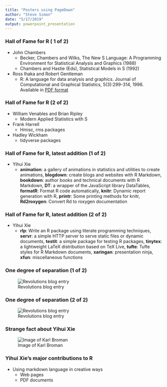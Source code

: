 ```yaml
---
title: "Posters using PageDown"
author: "Steve Simon"
date: "5/17/2019"
output: powerpoint_presentation
---
```


### Hall of Fame for R ( 1 of 2)

+ John Chambers
  + Becker, Chambers and Wilks, The New S Language: A Programming Environment for Statistical Analysis and Graphics (1988)
  + Chambers and Hastie (Eds), Statistical Models in S (1992) 
+ Ross Ihaka and Robert Gentleman
  + R: A language for data analysis and graphics.  Journal of Computational and Graphical Statistics, 5(3):299-314, 1996. Available in [PDF format](https://www.stat.auckland.ac.nz/~ihaka/downloads/R-paper.pdf)

### Hall of Fame for R (2 of 2)

+ William Venables and Brian Ripley
  + Modern Applied Statistics with S
+ Frank Harrell
  + Hmisc, rms packages
+ Hadley Wickham
  + tidyverse packages

### Hall of Fame for R, latest addition (1 of 2)
+ Yihui Xie
  + **animation**: a gallery of animations in statistics and utilities to create animations, **blogdown**: create blogs and websites with R Markdown, **bookdown**: author books and technical documents with R Markdown, **DT**: a wrapper of the JavaScript library DataTables, **formatR**: Format R code automatically, **knitr**: Dynamic report generation with R, **printr**: Some printing methods for knitr, **Rd2roxygen**: Convert Rd to roxygen documentation
  
### Hall of Fame for R, latest addition (2 of 2)
+ Yihui Xie
  + **rlp**: Write an R package using literate programming techniques, **servr**: a simple HTTP server to serve static files or dynamic documents, **testit**: a simple package for testing R packages, **tinytex**: a lightweight LaTeX distribution based on TeX Live, **tufte**: Tufte styles for R Markdown documents, **xaringan**: presentation ninja, **xfun**: miscellaneous functions

### One degree of separation (1 of 2)

![Revolutions blog entry](../images/r-contest-1.png)

### One degree of separation (2 of 2)

![Revolutions blog entry](../images/r-contest-2.png)

### Strange fact about Yihui Xie

![Image of Karl Broman](../images/yolo-equals-true.png)

### Yihui Xie's major contributions to R

+ Using markdown language in creative ways
  + Web pages
  + PDF documents
  